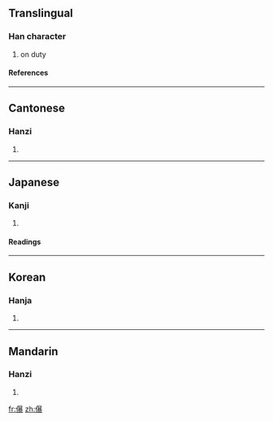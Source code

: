 ==Translingual==
===Han character===
{{Han char|rn=9|rad=人|as=15|sn=17|four=2603<sub>2</sub>|canj=人日廿水 (OATE)}}
# on duty
====References====
{{Han ref|kx=0120.210|dkj=01254|dj=0254.190|hdz=10234.030|uh=5124|ud=20772|bh=ECBC|bd=60604}}
----
==Cantonese==
===Hanzi===
{{yue-hanzi|jyut=|y=bou3}}
# {{defn|Cantonese}}
----
==Japanese==
===Kanji===
{{ja-kanji|grade=|rs=人15}}
# {{defn|Japanese}}
====Readings====
{{ja-readings|on=[[ほう]] (hō), [[ひょう]] (hyō)|kun=[[とのる]] (tonoru)}}
----
==Korean==
===Hanja===
{{ko-hanja|hangeul=포|rv=po|mr=p'o}}
# {{defn|Korean}}
----
==Mandarin==
===Hanzi===
{{cmn-hanzi|pin=[[bào]] ([[bao4]])|wg=pao<sup>4</sup>}}
# {{defn|Mandarin}}

[[fr:儤]]
[[zh:儤]]